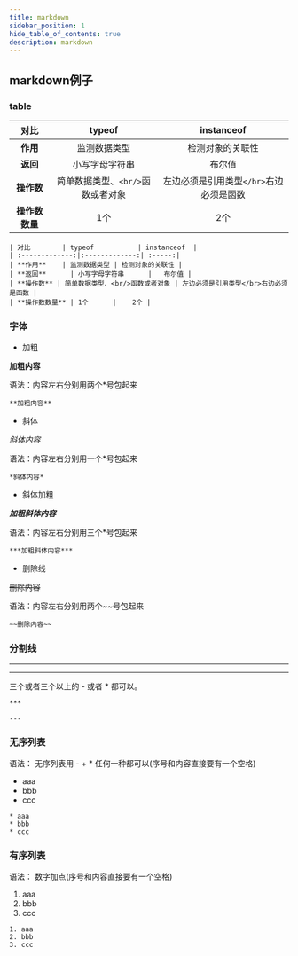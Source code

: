 ```yaml
---
title: markdown
sidebar_position: 1
hide_table_of_contents: true
description: markdown
---
```


## markdown例子

### table

| 对比        | typeof           | instanceof  |
| :-------------:|:-------------:| :-----:|
| **作用**    | 监测数据类型 | 检测对象的关联性 |
| **返回**      | 小写字母字符串      |   布尔值 |
| **操作数** | 简单数据类型、`<br/>`函数或者对象 | 左边必须是引用类型`</br>`右边必须是函数 |
| **操作数数量** | 1个      |    2个 |

```text
| 对比        | typeof           | instanceof  |
| :-------------:|:-------------:| :-----:|
| **作用**    | 监测数据类型 | 检测对象的关联性 |
| **返回**      | 小写字母字符串      |   布尔值 |
| **操作数** | 简单数据类型、<br/>函数或者对象 | 左边必须是引用类型</br>右边必须是函数 |
| **操作数数量** | 1个      |    2个 |
```

### 字体

* 加粗

**加粗内容**

语法：内容左右分别用两个*号包起来

```text
**加粗内容**
```

* 斜体

*斜体内容*

语法：内容左右分别用一个*号包起来

```text
*斜体内容*
```

* 斜体加粗

***加粗斜体内容***

语法：内容左右分别用三个*号包起来

```text
***加粗斜体内容***
```

* 删除线

~~删除内容~~

语法：内容左右分别用两个~~号包起来

```text
~~删除内容~~
```

### 分割线

***

---

三个或者三个以上的 - 或者 * 都可以。

```text
***
```

```text
---
```

### 无序列表

语法： 无序列表用 - + * 任何一种都可以(序号和内容直接要有一个空格)

* aaa
* bbb
* ccc

```text
* aaa
* bbb
* ccc
```

### 有序列表

语法： 数字加点(序号和内容直接要有一个空格)

1. aaa
2. bbb
3. ccc

```text
1. aaa
2. bbb
3. ccc
```